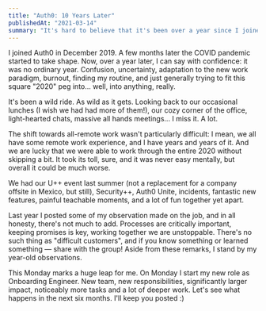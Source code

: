 ```yaml
---
title: "Auth0: 10 Years Later"
publishedAt: "2021-03-14"
summary: "It's hard to believe that it's been over a year since I joined Auth0. It's time to do some reflection. Shall we?"
---
```


I joined Auth0 in December 2019. A few months later the COVID pandemic started to take shape. Now, over a year later, I can say with confidence: it was no ordinary year. Confusion, uncertainty, adaptation to the new work paradigm, burnout, finding my routine, and just generally trying to fit this square "2020" peg into... well, into anything, really. 

<ImageWithAlt alt="Giant pizza" path="auth0-10-years-later/3e5c23c7013f209da5c0824ca1e5791e730ecc67-4032x3024.jpg" />

It's been a wild ride. As wild as it gets. Looking back to our occasional lunches (I wish we had had more of them!), our cozy corner of the office, light-hearted chats, massive all hands meetings... I miss it. A lot. 

<ImageWithAlt alt="Good old days" path="auth0-10-years-later/1f563170f9afa312129edde009224fc31af9700d-4032x3024.jpg" />

<ImageWithAlt alt="Pride" path="auth0-10-years-later/b74f04a4baa56f64460f233f9e4874b0b7e9c3a5-1024x593.png" />

<ImageWithAlt alt="IT" path="auth0-10-years-later/6289fc3795489d358424fea4c9c1b2195ca68c51-4032x3024.jpg" />

<ImageWithAlt alt="Context please?" path="auth0-10-years-later/3b132ce294b221065139b22b51aa9e41940111cc-1125x306.jpg" />

<ImageWithAlt alt="All Hands" path="auth0-10-years-later/2c5d3eb3dc0168c99f24182768c15a73e9b9fc4f-10814x3688.jpg" />

The shift towards all-remote work wasn't particularly difficult: I mean, we all have some remote work experience, and I have years and years of it. And we are lucky that we were able to work through the entire 2020 without skipping a bit. It took its toll, sure, and it was never easy mentally, but overall it could be much worse. 

<ImageWithAlt alt="Auth0 Commons" path="auth0-10-years-later/7bd1735faa7c1df1cfab9c6564cd5ac3981a9732-4032x2268.jpg" />

We had our U++ event last summer (not a replacement for a company offsite in Mexico, but still), Security++, Auth0 Unite, incidents, fantastic new features, painful teachable moments, and a lot of fun together yet apart.

<ImageWithAlt alt="Auth0 Unite" path="auth0-10-years-later/4289e7970b6e3b991c6fdf0b759bcb9707cbde53-4032x3024.jpg" />

<ImageWithAlt alt="Me" path="auth0-10-years-later/d5700edad24f33195be13a0513eef3db4610f0c8-2320x3088.jpg" />

<ImageWithAlt alt="Mystery box" path="auth0-10-years-later/8bb89f25128f14e891eab9129c5cd7327f94adc9-4032x3024.jpg" />

<ImageWithAlt alt="Avocado Labs" path="auth0-10-years-later/4d92718e653486ec7bb69560c5d5a77e7319f5c2-4032x3024.jpg" />

<ImageWithAlt alt="2020" path="auth0-10-years-later/47c89c36ca1fdb51287beb42de868e1c3f6fded1-2208x1188.jpg" />

Last year I posted some of my observation made on the job, and in all honesty, there's not much to add. Processes are critically important, keeping promises is key, working together we are unstoppable. There's no such thing as "difficult customers", and if you know something or learned something — share with the group! Aside from these remarks, I stand by my year-old observations.

This Monday marks a huge leap for me. On Monday I start my new role as Onboarding Engineer. New team, new responsibilities, significantly larger impact, noticeably more tasks and a lot of deeper work. Let's see what happens in the next six months. I'll keep you posted :)
